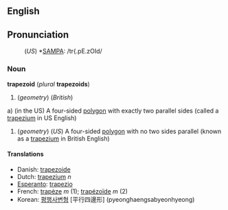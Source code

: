 ==English==
==Pronunciation==
:(''US'') *[[w:SAMPA|SAMPA]]: /tr{.pE.zOId/

===Noun===
'''trapezoid''' (''plural'' '''trapezoids''')

# (''geometry'') (''British'')
a) (in the US) A four-sided [[polygon]] with exactly two parallel sides (called a [[trapezium]] in US English)
# (''geometry'') (''US'') A four-sided [[polygon]] with no two sides parallel (known as a [[trapezium]] in British English)

====Translations====
*Danish: [[trapezoide]]
*Dutch: [[trapezium]] ''n''
*[[Esperanto]]: [[trapezio]]
*French: [[trapèze]] ''m'' (1); [[trapézoïde]] ''m'' (2)
*Korean: [[평행사변형]] [平行四邊形] (pyeonghaengsabyeonhyeong)